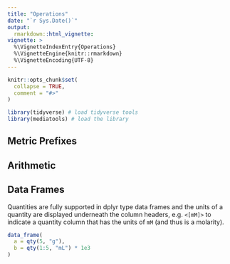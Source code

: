 ```yaml
---
title: "Operations"
date: "`r Sys.Date()`"
output: 
  rmarkdown::html_vignette:
vignette: >
  %\VignetteIndexEntry{Operations}
  %\VignetteEngine{knitr::rmarkdown}
  %\VignetteEncoding{UTF-8}
---
```



```r
knitr::opts_chunk$set(
  collapse = TRUE,
  comment = "#>"
)
```

```r
library(tidyverse) # load tidyverse tools
library(mediatools) # load the library
```

## Metric Prefixes


## Arithmetic


## Data Frames

Quantities are fully supported in dplyr type data frames and the units of a quantity are displayed underneath the column headers, e.g. `<[mM]>` to indicate a quantity column that has the units of `mM` (and thus is a molarity).

```r
data_frame(
  a = qty(5, "g"),
  b = qty(1:5, "mL") * 1e3
) 
```


